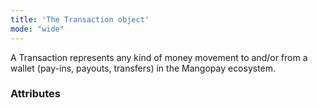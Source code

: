 ```yaml
---
title: 'The Transaction object'
mode: "wide"
---
```


  

A Transaction represents any kind of money movement to and/or from a wallet (pay-ins, payouts, transfers) in the Mangopay ecosystem.  

### Attributes  

<Id />  

<Tag />  

<CreationDate />  

<AuthorId2 />  

<CreditedUserId />  

<DebitedFunds3 />  

<CreditedFunds3 />  

<Fees2 />  

<Status1 />  

<ResultCode />  

<ResultMessage />  

<ExecutionDate />  

<Type />  

<Nature />  

<CreditedWalletId1 />  

<DebitedWalletId />